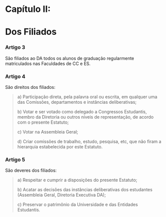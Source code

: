 # **Capítulo II:**

# **Dos Filiados**

### **Artigo 3**

São filiados ao DA todos os alunos de graduação regularmente matriculados nas Faculdades de CC e ES.

### **Artigo 4**

São direitos dos filiados:

> a) Participação direta, pela palavra oral ou escrita, em qualquer uma das Comissões, departamentos e instâncias deliberativas;
>
> b) Votar e ser votado como delegado a Congressos Estudantis, membro da Diretoria
> ou outros níveis de representação, de acordo com o presente Estatuto;
>
> c) Votar na Assembleia Geral;
>
> d) Criar comissões de trabalho, estudo, pesquisa, etc, que não firam a hierarquia
> estabelecida por este Estatuto.

### **Artigo 5**

São deveres dos filiados:

> a) Respeitar e cumprir a disposições do presente Estatuto;
>
> b) Acatar as decisões das instâncias deliberativas dos estudantes (Assembleia
> Geral, Diretoria Executiva DA);
>
> c) Preservar o patrimônio da Universidade e das Entidades Estudantis.
